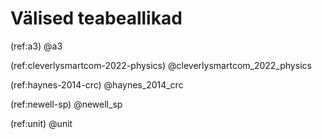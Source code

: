 \onecolumn

# Välised teabeallikad {.unnumbered}

\hyphenpenalty=10000
\fontspec{Symbola}

(ref:a3) @a3

(ref:cleverlysmartcom-2022-physics) @cleverlysmartcom_2022_physics

(ref:haynes-2014-crc) @haynes_2014_crc

(ref:newell-sp) @newell_sp

(ref:unit) @unit
